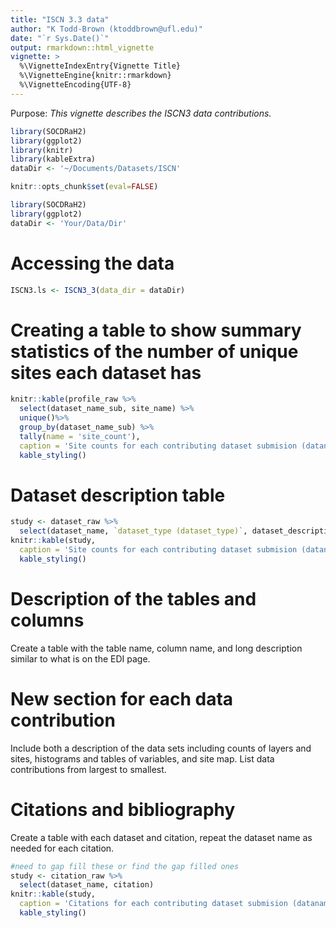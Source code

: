 ```yaml
---
title: "ISCN 3.3 data"
author: "K Todd-Brown (ktoddbrown@ufl.edu)"
date: "`r Sys.Date()`"
output: rmarkdown::html_vignette
vignette: >
  %\VignetteIndexEntry{Vignette Title}
  %\VignetteEngine{knitr::rmarkdown}
  %\VignetteEncoding{UTF-8}
---
```


Purpose: *This vignette describes the ISCN3 data contributions.*

```r
library(SOCDRaH2)
library(ggplot2)
library(knitr)
library(kableExtra)
dataDir <- '~/Documents/Datasets/ISCN'

knitr::opts_chunk$set(eval=FALSE)
```

```r
library(SOCDRaH2)
library(ggplot2)
dataDir <- 'Your/Data/Dir'
```

# Accessing the data

```r
ISCN3.ls <- ISCN3_3(data_dir = dataDir)
```

# Creating a table to show summary statistics of the number of unique sites each dataset has

```r
knitr::kable(profile_raw %>%
  select(dataset_name_sub, site_name) %>%
  unique()%>%
  group_by(dataset_name_sub) %>% 
  tally(name = 'site_count'), 
  caption = 'Site counts for each contributing dataset submision (dataname_sub) in the profile data table.')%>%
  kable_styling()
```

# Dataset description table

```r
study <- dataset_raw %>% 
  select(dataset_name, `dataset_type (dataset_type)`, dataset_description) 
knitr::kable(study,
  caption = 'Site counts for each contributing dataset submision (dataname_sub) in the profile data table.')%>%
  kable_styling()
```

# Description of the tables and columns

Create a table with the table name, column name, and long description similar to what is on the EDI page.

# New section for each data contribution

Include both a description of the data sets including counts of layers and sites, histograms and tables of variables, and site map.
List data contributions from largest to smallest.

# Citations and bibliography

Create a table with each dataset and citation, repeat the dataset name as needed for each citation.

```r
#need to gap fill these or find the gap filled ones
study <- citation_raw %>% 
  select(dataset_name, citation) 
knitr::kable(study,
  caption = 'Citations for each contributing dataset submision (dataname_sub).')%>%
  kable_styling()
```


